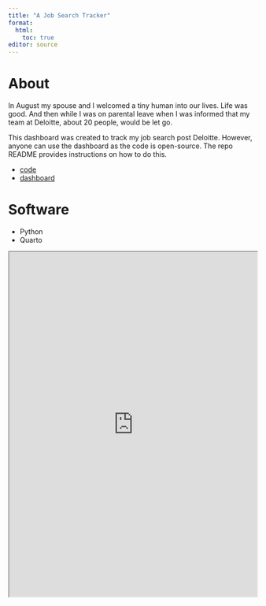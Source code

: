 ```yaml
---
title: "A Job Search Tracker"
format:
  html:
    toc: true
editor: source
---
```


# About

In August my spouse and I welcomed a tiny human into our lives.
Life was good.
And then while I was on parental leave when I was informed that my team at Deloitte, about 20 people, would be let go.

This dashboard was created to track my job search post Deloitte.
However, anyone can use the dashboard as the code is open-source.
The repo README provides instructions on how to do this.

- [code](https://gitlab.com/hail_hydra/job-search)
- [dashboard](https://job-search-cd9a22.gitlab.io/)

# Software

- Python
- Quarto

::: {=html}
<iframe src="https://job-search-cd9a22.gitlab.io/" width="100%" height="700px"></iframe>
:::